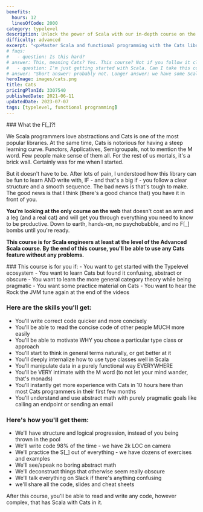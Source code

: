 ```yaml
---
benefits:
  hours: 12
  linesOfCode: 2000
category: typelevel
description: Unlock the power of Scala with our in-depth course on the Cats library. Gain expertise in functional programming by writing high-level, effective code with practical lessons and hands-on experience. Perfect for developers looking to enhance their Scala skills with one of the most widely used libraries in functional programming.
difficulty: advanced
excerpt: "<p>Master Scala and functional programming with the Cats library: Learn to write high-level, grounded code using one of the most popular libraries in the functional programming ecosystem</p>"
# faqs:
#   - question: Is this hard?
# answer: This, meaning Cats? Yes. This course? Not if you follow it closely and doing all the exercises. I've designed this as a smooth learning curve.
#   - question: I'm just getting started with Scala. Can I take this course?
# answer: "Short answer: probably not. Longer answer: we have some Scala starter code at the beginning of the course, but that's really not a replacement for the kind of experience we need in this course. We really need you to be comfortable with advanced language constructs - Cats is difficult enough as it is."
heroImage: images/cats.png
title: Cats
pricingPlanId: 3307540
publishedDate: 2021-06-11
updatedDate: 2023-07-07
tags: [typelevel, functional programming]
---
```



<CourseLayout>
<Fragment slot="goal">
### What the F[_]?!

We Scala programmers love abstractions and Cats is one of the most popular libraries. At the same time, Cats is notorious for having a steep learning curve. Functors, Applicatives, Semigroupals, not to mention the M word. Few people make sense of them all. For the rest of us mortals, it's a brick wall. Certainly was for me when I started.

But it doesn't have to be. After lots of pain, I understood how this library can be fun to learn AND write with, IF - and that's a big if - you follow a clear structure and a smooth sequence. The bad news is that's tough to make. The good news is that I think (there's a good chance that) you have it in front of you.

**You're looking at the only course on the web** that doesn't cost an arm and a leg (and a real cat) and will get you through everything you need to know to be productive. Down to earth, hands-on, no psychobabble, and no F[_] bombs until you're ready.

**This course is for Scala engineers at least at the level of the Advanced Scala course. By the end of this course, you'll be able to use any Cats feature without any problems.**

</Fragment>
<Fragment slot="skills">
### This course is for you if:
- You want to get started with the Typelevel ecosystem
- You want to learn Cats but found it confusing, abstract or obscure
- You want to learn the more general category theory while being pragmatic
- You want some practice material on Cats
- You want to hear the Rock the JVM tune again at the end of the videos

### Here are the skills you'll get:

- You'll write correct code quicker and more concisely
- You'll be able to read the concise code of other people MUCH more easily
- You'll be able to motivate WHY you chose a particular type class or approach
- You'll start to think in general terms naturally, or get better at it
- You'll deeply internalize how to use type classes well in Scala
- You'll manipulate data in a purely functional way EVERYWHERE
- You'll be VERY intimate with the M word (to not let your mind wander, that's monads)
- You'll instantly get more experience with Cats in 10 hours here than most Cats programmers in their first few months
- You'll understand and use abstract math with purely pragmatic goals like calling an endpoint or sending an email

### Here's how you'll get them:

- We'll have structure and logical progression, instead of you being thrown in the pool
- We'll write code 98% of the time - we have 2k LOC on camera
- We'll practice the S[_] out of everything - we have dozens of exercises and examples
- We'll see/speak no boring abstract math
- We'll deconstruct things that otherwise seem really obscure
- We'll talk everything on Slack if there's anything confusing
- we'll share all the code, slides and cheat sheets

After this course, you'll be able to read and write any code, however complex, that has Scala with Cats in it.

</Fragment>
</CourseLayout>
